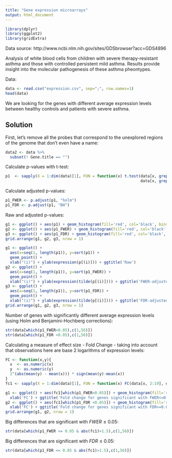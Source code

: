 ```yaml
---
title: "Gene expression microarrays"
output: html_document
---
```

```r
library(dplyr)
library(ggplot2)
library(gridExtra)
```
Data source: http://www.ncbi.nlm.nih.gov/sites/GDSbrowser?acc=GDS4896

Analysis of white blood cells from children with severe therapy-resistant asthma and those with controlled persistent mild asthma. Results provide insight into the molecular pathogenesis of these asthma pheontypes.

Data:
```r
data <- read.csv("expression.csv", sep=";", row.names=1)
head(data)
```
We are looking for the genes with different average expression levels between healthy controls and patients with severe asthma.

## Solution
First, let's remove all the probes that correspond to the unexplored regions of the genome that don't even have a name:
```r
data2 <- data %>%
  subset(! Gene.title == "")
```

Calculate p-values with t-test: 
```r
p1  <- sapply(X = 1:dim(data)[1], FUN = function(x) t.test(data[x, grepl('Healthy.control', colnames(data))],
                                                           data[x, grepl('Severe.asthma', colnames(data))])$p.value)
```

Calculate adjusted p-values:
```r
p1_FWER <- p.adjust(p1, "holm")
p1_FDR <- p.adjust(p1, "BH")
```

Raw and adjusted p-values:
```r
g1 <- ggplot() + aes(p1) + geom_histogram(fill='red', col='black', bins=50) + ggtitle('Raw')
g2 <- ggplot() + aes(p1_FWER) + geom_histogram(fill='red', col='black', bins=50) + ggtitle('FWER-adjusted')
g3 <- ggplot() + aes(p1_FDR) + geom_histogram(fill='red', col='black', bins=50) + ggtitle('FDR-adjusted')
grid.arrange(g1, g2, g3, nrow = 1)

g1 <- ggplot() + 
  aes(x=seq(1, length(p1)), y=sort(p1)) + 
  geom_point() + 
  xlab("(i)") + ylab(expression(p[(i)])) + ggtitle('Raw')
g2 <- ggplot() + 
  aes(x=seq(1, length(p1)), y=sort(p1_FWER)) + 
  geom_point() + 
  xlab("(i)") + ylab(expression(tilde(p[(i)]))) + ggtitle('FWER-adjusted')
g3 <- ggplot() + 
  aes(x=seq(1, length(p1)), y=sort(p1_FDR)) + 
  geom_point() + 
  xlab("(i)") + ylab(expression(tilde(p[(i)]))) + ggtitle('FDR-adjusted')
grid.arrange(g1, g2, g3, nrow = 1)
```

Number of genes with significantly different average expression levels (using Holm and Benjamini-Hochberg corrections):
```r
str(data[which(p1_FWER<0.05),c(1,56)])
str(data[which(p1_FDR <0.05),c(1,56)])
```

Calculating a measure of effect size - Fold Change - taking into account that observations here are base 2 logarithms of expression levels:
```r
FC <- function(x,y){
  x  <- as.numeric(x)
  y  <- as.numeric(y)
  2^(abs(mean(y) - mean(x))) * sign(mean(y)-mean(x))
}
fc1 <- sapply(X = 1:dim(data)[1], FUN = function(x) FC(data[x, 2:19], data[x, 39:55]))

g1 <- ggplot() + aes(fc1[which(p1_FWER<0.05)]) + geom_histogram(fill='red', col='black', bins=20) + 
  xlab('FC') + ggtitle('Fold change for genes significant with FWER<=0.05')
g2 <- ggplot() + aes(fc1[which(p1_FDR <0.05)]) + geom_histogram(fill='red', col='black', bins=100) + 
  xlab('FC') + ggtitle('Fold change for genes significant with FDR<=0.05')
grid.arrange(g1, g2, nrow = 1)
```

Big differences that are significant with $FWER\leq0.05$:
```r
str(data[which(p1_FWER <= 0.05 & abs(fc1)>1.5),c(1,56)])
```

Big differences that are significant with $FDR\leq0.05$:
```r
str(data[which(p1_FDR <= 0.05 & abs(fc1)>1.5),c(1,56)])
```

